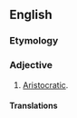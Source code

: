 ==English==

===Etymology===
{{suffix|aristocrat|ical|lang=en}}

===Adjective===
{{en-adj}}

# {{lb|en|politics}} [[aristocratic|Aristocratic]].

====Translations====
{{trans-see|aristocratic}}